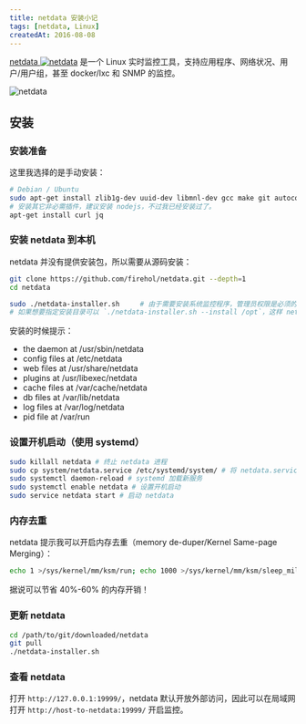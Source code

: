 ```yaml
---
title: netdata 安装小记
tags: [netdata, Linux]
createdAt: 2016-08-08
---
```


[netdata ![netdata](https://img.shields.io/github/stars/firehol/netdata.svg?style=social&label=Star)](https://github.com/firehol/netdata) 是一个 Linux 实时监控工具，支持应用程序、网络状况、用户/用户组，甚至 docker/lxc 和 SNMP 的监控。

![netdata](https://cloud.githubusercontent.com/assets/2662304/14092712/93b039ea-f551-11e5-822c-beadbf2b2a2e.gif)

## 安装

### 安装准备

这里我选择的是手动安装：

```sh
# Debian / Ubuntu
sudo apt-get install zlib1g-dev uuid-dev libmnl-dev gcc make git autoconf autoconf-archive autogen automake pkg-config
# 安装其它非必需插件，建议安装 nodejs，不过我已经安装过了。
apt-get install curl jq
```

### 安装 netdata 到本机

netdata 并没有提供安装包，所以需要从源码安装：

```sh
git clone https://github.com/firehol/netdata.git --depth=1
cd netdata

sudo ./netdata-installer.sh     # 由于需要安装系统监控程序，管理员权限是必须的
# 如果想要指定安装目录可以 `./netdata-installer.sh --install /opt`，这样 netdata 将会安装在 `/opt/netdata`。
```

安装的时候提示：

- the daemon at /usr/sbin/netdata
- config files at /etc/netdata
- web files at /usr/share/netdata
- plugins at /usr/libexec/netdata
- cache files at /var/cache/netdata
- db files at /var/lib/netdata
- log files at /var/log/netdata
- pid file at /var/run

### 设置开机启动（使用 systemd）

```sh
sudo killall netdata # 终止 netdata 进程
sudo cp system/netdata.service /etc/systemd/system/ # 将 netdata.service 复制到 systemd 服务目录
sudo systemctl daemon-reload # systemd 加载新服务
sudo systemctl enable netdata # 设置开机启动
sudo service netdata start # 启动 netdata
```

### 内存去重

netdata 提示我可以开启内存去重（memory de-duper/Kernel Same-page Merging）：

```sh
echo 1 >/sys/kernel/mm/ksm/run; echo 1000 >/sys/kernel/mm/ksm/sleep_millisecs
```

据说可以节省 40%-60% 的内存开销！

### 更新 netdata

```sh
cd /path/to/git/downloaded/netdata
git pull
./netdata-installer.sh
```

### 查看 netdata

打开 `http://127.0.0.1:19999/`，netdata 默认开放外部访问，因此可以在局域网打开 `http://host-to-netdata:19999/` 开启监控。
